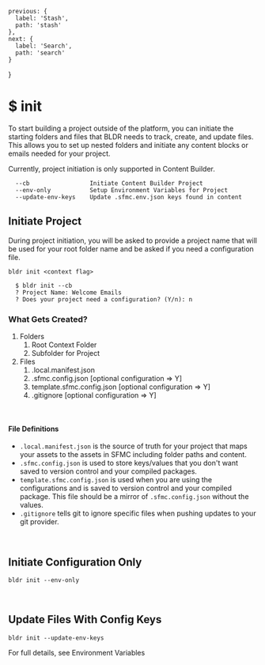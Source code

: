 
    previous: {
      label: 'Stash',
      path: 'stash'
    },
    next: {
      label: 'Search',
      path: 'search'
    }
  }

# $ init
To start building a project outside of the platform, you can initiate the starting folders and files that BLDR needs to track, create, and update files. This allows you to set up nested folders and initiate any content blocks or emails needed for your project.

Currently, project initiation is only supported in Content Builder.

```
  --cb                 Initiate Content Builder Project
  --env-only           Setup Environment Variables for Project
  --update-env-keys    Update .sfmc.env.json keys found in content
```

## Initiate Project

During project initiation, you will be asked to provide a project name that will be used for your root folder name and be asked if you need a configuration file.

`bldr init <context flag>`

```
  $ bldr init --cb
  ? Project Name: Welcome Emails
  ? Does your project need a configuration? (Y/n): n
```

### What Gets Created?

1. Folders
   1. Root Context Folder
   2. Subfolder for Project
2. Files
   1. .local.manifest.json
   2. .sfmc.config.json [optional configuration => Y]
   3. template.sfmc.config.json [optional configuration => Y]
   4. .gitignore [optional configuration => Y]

<br />

#### File Definitions

- `.local.manifest.json` is the source of truth for your project that maps your assets to the assets in SFMC including folder paths and content.
- `.sfmc.config.json` is used to store keys/values that you don't want saved to version control and your compiled packages.
- `template.sfmc.config.json` is used when you are using the configurations and is saved to version control and your compiled package. This file should be a mirror of `.sfmc.config.json` without the values.
- `.gitignore` tells git to ignore specific files when pushing updates to your git provider.

<br />

## Initiate Configuration Only

`bldr init --env-only`

<br />

## Update Files With Config Keys

`bldr init --update-env-keys`

For full details, see <Link href="/documentation/v1/environment-variables"><a>Environment Variables</a></Link>

<br /> 

